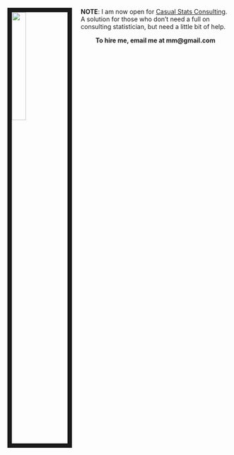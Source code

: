 <img src="LOGO STATISFY-1.ai" style="width:25%; border:10px solid; margin-right: 20px" align="left">

**NOTE**: I am now open for [Casual Stats Consulting](Statisfy.html). A solution for those who don't need a full on consulting statistician, but need a little bit of help.

<center>
**To hire me, email me at mm@gmail.com**
</center>

</br>
